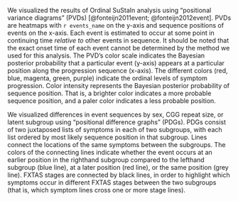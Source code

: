 We visualized the results of Ordinal SuStaIn analysis
using "positional variance diagrams" (PVDs) 
[@fonteijn2011event; @fonteijn2012event].
PVDs are heatmaps with `r events_name` on the y-axis
and sequence positions of events on the x-axis.
Each event is estimated to occur at some point in continuing time
*relative to* other events in sequence.
It should be noted that the exact onset time of each event
cannot be determined by the method we used for this analysis.
The PVD's color scale indicates the Bayesian posterior probability that
a particular event (y-axis)
appears at a particular position along the progression sequence (x-axis).
The different colors (red, blue, magenta, green, purple)
indicate the ordinal levels of symptom progression.
Color intensity represents the Bayesian posterior probability 
of sequence position.
That is, a brighter color indicates a more probable sequence position,
and a paler color indicates a less probable position.

We visualized differences in event sequences by 
sex, 
CGG repeat size, or 
latent subgroup 
using “positional difference graphs” (PDGs). 
PDGs consist of two juxtaposed lists of symptoms in each of two subgroups, 
with each list ordered by most likely sequence position in that subgroup. 
Lines connect the locations of the same symptoms between the subgroups. 
The colors of the connecting lines indicate whether the event occurs at 
an earlier position in the righthand subgroup compared to the lefthand subgroup 
(blue line), 
at a later position (red line), 
or the same position (grey line). 
FXTAS stages are connected by black lines, 
in order to highlight which symptoms occur in different FXTAS stages 
between the two subgroups 
(that is, which symptom lines cross one or more stage lines).

